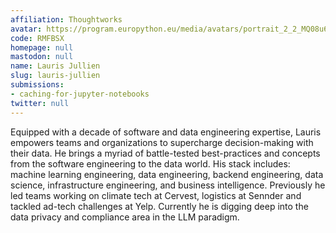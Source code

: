 ```yaml
---
affiliation: Thoughtworks
avatar: https://program.europython.eu/media/avatars/portrait_2_2_MQ08u6U.jpg
code: RMFBSX
homepage: null
mastodon: null
name: Lauris Jullien
slug: lauris-jullien
submissions:
- caching-for-jupyter-notebooks
twitter: null
---
```


Equipped with a decade of software and data engineering expertise, Lauris empowers teams and organizations to supercharge decision-making with their data. He brings a myriad of battle-tested best-practices and concepts from the software engineering to the data world. His stack includes: machine learning engineering, data engineering, backend engineering, data science, infrastructure engineering, and business intelligence. Previously he led teams working on climate tech at Cervest, logistics at Sennder and tackled ad-tech challenges at Yelp. Currently he is digging deep into the data privacy and compliance area in the LLM paradigm.
